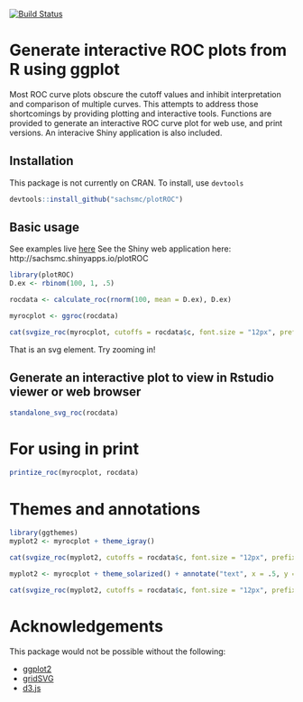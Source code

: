 
[![Build Status](https://travis-ci.org/sachsmc/plotROC.png?branch=master)](https://travis-ci.org/sachsmc/plotROC)

# Generate interactive ROC plots from R using ggplot

Most ROC curve plots obscure the cutoff values and inhibit
    interpretation and comparison of multiple curves. This attempts to address
    those shortcomings by providing plotting and interactive tools. Functions
    are provided to generate an interactive ROC curve plot for web use, and
    print versions. An interacive Shiny application is also included.
    
## Installation

This package is not currently on CRAN. To install, use `devtools`

```r
devtools::install_github("sachsmc/plotROC")
```

## Basic usage

See examples live [here](http://sachsmc.github.io/plotROC)
See the Shiny web application here: http://sachsmc.shinyapps.io/plotROC

```r
library(plotROC)
D.ex <- rbinom(100, 1, .5)

rocdata <- calculate_roc(rnorm(100, mean = D.ex), D.ex)

myrocplot <- ggroc(rocdata)

cat(svgize_roc(myrocplot, cutoffs = rocdata$c, font.size = "12px", prefix = "a"))
```

That is an svg element. Try zooming in!

## Generate an interactive plot to view in Rstudio viewer or web browser

```r
standalone_svg_roc(rocdata)
```

# For using in print

```r
printize_roc(myrocplot, rocdata)
```



# Themes and annotations

```r
library(ggthemes)
myplot2 <- myrocplot + theme_igray()

cat(svgize_roc(myplot2, cutoffs = rocdata$c, font.size = "12px", prefix = "b"))
```

```r

myplot2 <- myrocplot + theme_solarized() + annotate("text", x = .5, y = .5, label = "Reference line", hjust = 0, vjust = 1)

cat(svgize_roc(myplot2, cutoffs = rocdata$c, font.size = "12px", prefix = "c"))
```


# Acknowledgements

This package would not be possible without the following:

  - [ggplot2](http://ggplot2.org/)
  - [gridSVG](http://sjp.co.nz/projects/gridsvg/)
  - [d3.js](http://d3js.org)
  
  

